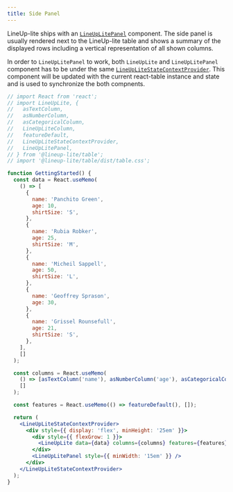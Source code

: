 ```yaml
---
title: Side Panel
---
```


LineUp-lite ships with an [`LineUpLitePanel`](https://lineup-lite.js.org/api/table/modules.html#lineuplitepanel) component.
The side panel is usually rendered next to the LineUp-lite table and shows a summary of the displayed rows including a vertical representation of all shown columns.

In order to `LineUpLitePanel` to work, both `LineUpLite` and `LineUpLitePanel` component has to be under the same [`LineUpLiteStateContextProvider`](https://lineup-lite.js.org/api/table/modules.html#lineuplitestatecontextprovider).
This component will be updated with the current react-table instance and state and is used to synchronize the both compnents.

```jsx live
// import React from 'react';
// import LineUpLite, {
//   asTextColumn,
//   asNumberColumn,
//   asCategoricalColumn,
//   LineUpLiteColumn,
//   featureDefault,
//   LineUpLiteStateContextProvider,
//   LineUpLitePanel,
// } from '@lineup-lite/table';
// import '@lineup-lite/table/dist/table.css';

function GettingStarted() {
  const data = React.useMemo(
    () => [
      {
        name: 'Panchito Green',
        age: 10,
        shirtSize: 'S',
      },
      {
        name: 'Rubia Robker',
        age: 25,
        shirtSize: 'M',
      },
      {
        name: 'Micheil Sappell',
        age: 50,
        shirtSize: 'L',
      },
      {
        name: 'Geoffrey Sprason',
        age: 30,
      },
      {
        name: 'Grissel Rounsefull',
        age: 21,
        shirtSize: 'S',
      },
    ],
    []
  );

  const columns = React.useMemo(
    () => [asTextColumn('name'), asNumberColumn('age'), asCategoricalColumn('shirtSize')],
    []
  );

  const features = React.useMemo(() => featureDefault(), []);

  return (
    <LineUpLiteStateContextProvider>
      <div style={{ display: 'flex', minHeight: '25em' }}>
        <div style={{ flexGrow: 1 }}>
          <LineUpLite data={data} columns={columns} features={features} />
        </div>
        <LineUpLitePanel style={{ minWidth: '15em' }} />
      </div>
    </LineUpLiteStateContextProvider>
  );
}
```
